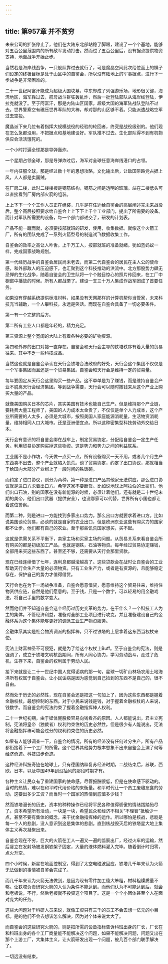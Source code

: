 ```yaml
---
---
---
```

title: 第957章 并不贫穷
---



未来公司的扩张停止了，他们在大陆东北部站稳了脚跟，建设了一个个基地，能够对五百公里范围内的所有敌军发动打击。然而过了五百公里后，没有据点提供物资支持，地面战争开始止步。

当然若是海岸线战争，一只舰队靠过去就行了，可是魔晶空间此次给位面上的棋子们设定的终极目标是处于山区中的自鉴会，所以没有陆地上的军事据点，进行下一步战争是非常困难的。

二十一世纪阿富汗能成为超级大国坟墓，中东却成了列强游乐场，地形很关键，海湾地区，海军靠过去，航母战斗群狂轰乱炸，然后一批登陆部队从海岸线登陆，伊拉克就没了。至于阿富汗，那是内陆山区国家。超级大国的海军陆战队登陆不过去。世界警察空有碾压世界军队的大棒，却对那的山区够不着。只能派遣战略空军过去空投。

魔晶派下来几位有着指挥大规模战役的经验的轮回者，终究是战役级别的。他们现在怎么急都没用，不把据点和基地建设好。军队推不过去。生化部队得不到有机物供应会活活饿死的。

一个小时打遍全球那是导弹轰炸。

一个星期占领全球，那是导弹炸过后，海军对全球任意海岸线港口的占领。

一年内征服全球，那是经过数十年的思想攻略，文化输出后，让敌国带路党占据上风，人人都是卖国贼。

在厂房二楼，此时二楼楼板是钢筋结构，钢筋之间是透明的玻璃。站在二楼低头可以直接看到厂房内部火箭的组装。

上上下下一个个工作人员正在组装，几乎是在任迪给自鉴会的高层阐述完未来战役后，整个高层按照要求给自鉴会上上下下上千个工业部门，提出了所需要的设备。而针对军队所需要的设备，每一个部门都递交了，研发的计划表。

产品不能一蹴而就，必须要按部就班的研发，使用，收集数据。就像这个火箭工厂，所有的团队完成了一系列火箭型号的制造试飞数据收集工作。

自鉴会的效率之高让人咋舌。上千万工人，按部就班的准备就绪。犹如蓝蚂蚁一样，完成国家战略规划。

第一代经历战争的自鉴会居民尚未老去，而第二代自鉴会的居民在主人公的使命感，和外部敌人的压迫感下，也汇聚到这个科技推动的洪流中。北方那股势力肆无忌惮的生化战争，随着自鉴会的卫生队将一个个触目惊心的照片传回来，在工厂中橱窗中播放的时候。所有人都战栗了。建设一支三十万人集成作战军团成了首要任务。

如果没有穿越系统提供标准材料，如果没有天网那样的计算机帮你当管家，未来科技充当辅助，一个人攀科技，永远是笑话。而现在自鉴会具备了一切必要条件。

第一有一个完整的后方。

第二所有工业人口都是年轻的，精力充足。

第三资源上整个宽阔的大陆上有着各种必要的矿物资源。

第四和外界的出口对接一直存在。自鉴会和天行会主导的铁塔秩序有着大量的贸易往来。其中不乏一些科技成品。

当然这也就是自鉴会承认在天行会铁塔合法政府的好处，天行会这个集团不仅仅是一个军事集团而且还是一个贸易集团。自鉴会和天行会是维持一定的贸易量。

每年要固定从天行会这里购买一些产品。这不单单是为了赚钱，而是维持自鉴会产业不脱离天行会经济集团。等到战争需要，天行会可以随时撒钱来从这个产业上购买大量的产品。

就像美国购买日本的芯片，其实美国有技术也能自己生产。但是维持那个产业链，要耗费大量工程师了，美国的人力成本太金贵了，不仅仅是单个人力成本，这个产业所需要的人太多，必须是大城市，按照美国人家庭能源消耗量，生活物资消耗量，维持相同人口大城市。还是亚洲便宜点。所以这种密集型科技劳动外交给日本。

天行会有意识的将自鉴会绑在战车上，制定贸易协定，分配给自鉴会一定生产任务。利用贸易协定购买掉这些物资。这是势力和势力之间的利益联系。

工业国不是小作坊，今天做一点买一点，所有设备购买一天不用，或者几个月生产东西卖不出去，整个产业就陷入饥荒。谈了贸易协定，约定了出口协议，那就相当于给国内大部分产业绑上了一段时间的铁饭碗。

而约定了进口协议，则分为两种，第一种是进口产品其他家无法供应，那么进口协议就是进口方求着出口方。希望这家不要断货。比如说地球上阿拉伯的土豪们。他们出口石油，别的国家在没有新能源的时候，必须让着他们。还有就是二十世纪末期的美帝，他们出口武器（提供安全），也没哪家可以代替，世界所有小国也都让着这位警察。

而第二种，则是进口一方能找到多家出口势力。那么出口方就要求着进口方。比如说美国谈论贸易，必谈的就是自家的农业出口，但是欧洲东亚这些有购买力的国家都不让步。他们都有自己的农业。至于那些饥荒国家想买，买不起。

这就是供需关系不平衡下，卖家主场和买家主场的问题。从贸易关系来看自鉴会所有购买的都是初级加工产品，也就是钢铁，石油等物资。每年经过贸易协定赚钱，全部用来买这些东西了。甚至还不够，还需要从天行会那里贷款。

现在已经连续借了七年，连利息都越滚越高了。这些贷款会在战时让自鉴会的工业帮助天行会生产大量的必须物资。只有工业生产力，或者是有资源的，且能够稳定存在，保护自己的势力才值得借贷。

天行会也在为下一场战争准备，自鉴会愿意借贷，愿意维持这个贸易往来，维持住物资供应链，自然是他们愿意的。至于钱，只是一个数字，可以轻易的用金融戏法，将自己手里的数字变大。

然而他们并不知道自鉴会这个经历过历史变革的势力，在干什么？一个科技工人为主的集体。不管经济利益，准备对全部工业项目进行攻克，并且准备建设自己的金融体系为这个集体能够更好的调派工业生产物资服务。

金融体系其实是社会物资调派的指挥棒，只不过铁塔的上层拿着这东西当权杖来使。

宪法上财富神圣不可侵犯，就是为了给这个权杖上Buff。至于自鉴会的宪法，则是强调了，成立于铁塔文明核战期间，所有人同心协力，学习劳动战斗，走过了危机，生存下来，自鉴会的权利属于劳动人民。

接下来就是让二十一世纪中国人觉得诟病的那一句，星球一切矿山林场农用土地海洋所有权属于自鉴会。让小民诟病是因为感觉到自己捡到的东西不是自己的，很不自由。

然而处于历史的必然性，现在自鉴会还是把这一句加上了，因为这些东西都是握着金融权杖，最想控制的东西。对于小民来说钱是钱，对于握着金融权杖的人来说，钱数字。而自鉴会的宪法约束了握着金融指挥棒人权利。

二十一世纪初期，由于媒体屁股极容易向钱看齐的原因。人人都能说出，君主立宪制，宪法将皇帝（独裁者）权利约束住的历史必然性。但是很少有人能说出，宪法将金融指挥棒可能会过分的权利约束住的历史必然。

如果有人能够调查一下，自鉴会的情况，所有的经济没有任何过分生产。所有产品都衔接着下一个工厂的所需。这个世界其他势力根本想象不出来自鉴会上演了何等经济奇迹。科技进步奇迹。

这种经济科技奇迹在地球上，只有德国纳粹复苏经济时期，二战结束后，苏联，西欧，日本，以及中国49年到没抽风的那段时期才有。

各种主义让民众有了重建国家的使命感。尽管报酬很低，但是在使命感下驱动的。当时的热情，难以在和平时代用价格的来衡量。和平时代让一个员工废寝忘食的劳动，这要出多少工资？而当时一个国家的热情到底值多少钱？

然而铁塔漫长的历史，资本的种种操作已经将平民各种值得骄傲的情绪践踏殆尽了。资本希望所有活动，一块是一块，希望民众和经济不相关“不理智”抵触少一点，甚至不要有集体的概念，来干扰金融指挥棒的运作。所以哪怕是核战，悲剧是每一个人的悲剧，没人意识到这是集体的悲剧。直到核战毁灭后的铁塔星大地上集体主义再次凝聚出来。

自鉴会现在不穷，巨大的火箭在工人一遍又一遍的监察出厂，经过火车的运输，然后竖立在发射场被发钢铁架子固定，大量的液体燃料灌入完毕。随着倒计时归零，点火升空。

四个小时候，新星在地面控制室，得到了太空电磁波回应，铁塔几千年来认为火箭无法做到的事情被自鉴会完成了。

而几千年来认为火箭无法做到，是因为现有零件加工傻大笨粗，材料粗燥质量不够。让铁塔负责研究火箭的人认为条件不能达到。而他们认为不可能达到后，就会和老板说，不行，然后老板就不投资这个项目了。这是一个个小团体甚至个人在面对庞大的任务。

这些大问题对于科研人员来说，就像工资只有三千的员工不会去想一亿元的小目标。是的他们不会去想该怎么解决，因为对个体来说太大了。

而自鉴会的这些研究火箭的，则是把所需的设备指标告诉科班出身的厂长，厂长在和科班出身的各个工厂商量能不能解决这个问题，如果不能解决问题，问题又出在那个上游工厂，大集体主义，让火箭研发出现一个问题，被几百个部门联手解决了。

一切远没有结束。